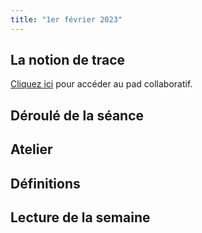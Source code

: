 ```yaml
---
title: "1er février 2023"
---
```


## La notion de trace

::: {.callout-note}

[Cliquez ici](https://demo.hedgedoc.org/dyJ3SpRtQq69LkEFbkqayA#) pour accéder au pad collaboratif.

:::

## Déroulé de la séance

## Atelier


## Définitions


## Lecture de la semaine